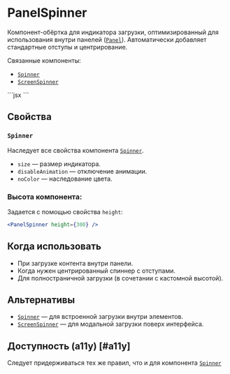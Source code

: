<Overview>

# PanelSpinner

Компонент-обёртка для индикатора загрузки, оптимизированный для использования внутри панелей ([`Panel`](/components/panel)).
Автоматически добавляет стандартные отступы и центрирование.

Связанные компоненты:

- [`Spinner`](/components/spinner)
- [`ScreenSpinner`](/components/screen-spinner)

</Overview>

<Playground>
  ```jsx
  <PanelSpinner />
  ```
</Playground>

## Свойства

### `Spinner`

Наследует все свойства компонента [`Spinner`](/components/spinner).

- `size` — размер индикатора.
- `disableAnimation` — отключение анимации.
- `noColor` — наследование цвета.

### Высота компонента:

Задается с помощью свойства `height`:

```jsx
<PanelSpinner height={300} />
```

## Когда использовать

- При загрузке контента внутри панели.
- Когда нужен центрированный спиннер с отступами.
- Для полностраничной загрузки (в сочетании с кастомной высотой).

## Альтернативы

- [`Spinner`](/components/spinner) — для встроенной загрузки внутри элементов.
- [`ScreenSpinner`](/components/screen-spinner) — для модальной загрузки поверх интерфейса.

## Доступность (a11y) [#a11y]

Следует придерживаться тех же правил, что и для компонента [`Spinner`](/components/spinner)
